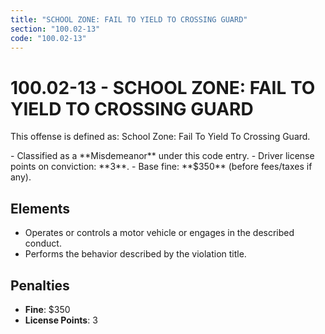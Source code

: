 ```yaml
---
title: "SCHOOL ZONE: FAIL TO YIELD TO CROSSING GUARD"
section: "100.02-13"
code: "100.02-13"
---
```





# 100.02-13 - SCHOOL ZONE: FAIL TO YIELD TO CROSSING GUARD

This offense is defined as: School Zone: Fail To Yield To Crossing Guard.

<Aside type="caution" title="Charge Type: Misdemeanor">
- Classified as a **Misdemeanor** under this code entry.
- Driver license points on conviction: **3**.
- Base fine: **$350** (before fees/taxes if any).
</Aside>

## Elements
- Operates or controls a motor vehicle or engages in the described conduct.
- Performs the behavior described by the violation title.

## Penalties
- **Fine**: $350
- **License Points**: 3
